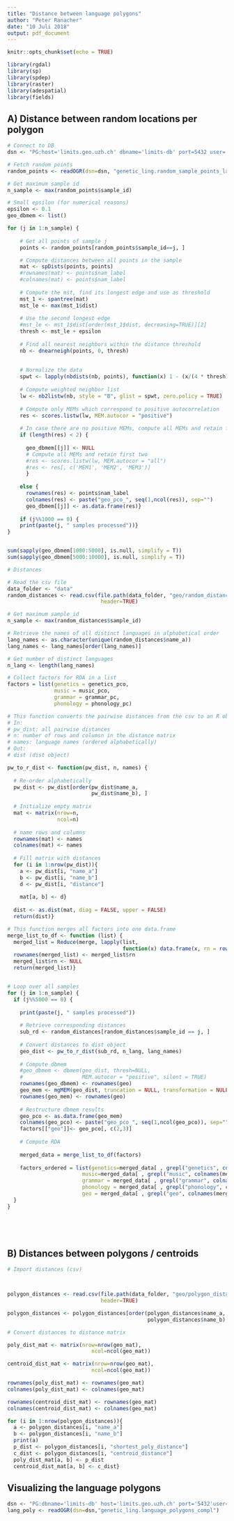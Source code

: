 ---
title: "Distance between language polygons"
author: "Peter Ranacher"
date: "10 Juli 2018"
output: pdf_document
---
```{r setup, include=FALSE}
knitr::opts_chunk$set(echo = TRUE)
```


```{r load packages}
library(rgdal)
library(sp)
library(spdep)
library(raster)
library(adespatial)
library(fields)
```


## A) Distance between random locations per polygon 


```{r random distances}

# Connect to DB 
dsn <- "PG:host='limits.geo.uzh.ch' dbname='limits-db' port=5432 user='contact_zones' password='letsfindthemcontactzones'"

# Fetch random points 
random_points <- readOGR(dsn=dsn, "genetic_ling.random_sample_points_languages")

# Get maximum sample id 
n_sample <- max(random_points$sample_id)

# Small epsilon (for numerical reasons)
epsilon <- 0.1
geo_dbmem <- list()

for (j in 1:n_sample) {
  
    # Get all points of sample j 
    points <- random_points[random_points$sample_id==j, ]

    # Compute distances between all points in the sample 
    mat <- spDists(points, points)
    #rownames(mat) <- points$nam_label
    #colnames(mat) <- points$nam_label
    
    # Compute the mst, find its longest edge and use as threshold 
    mst_1 <- spantree(mat)
    mst_le <- max(mst_1$dist)
    
    # Use the second longest edge 
    #mst_le <- mst_1$dist[order(mst_1$dist, decreasing=TRUE)][2]
    thresh <- mst_le + epsilon 
    
    # Find all nearest neighbors within the distance threshold 
    nb <- dnearneigh(points, 0, thresh)
    
    
    # Normalize the data 
    spwt <- lapply(nbdists(nb, points), function(x) 1 - (x/(4 * thresh))^2)
    
    # Compute weighted neighbor list 
    lw <- nb2listw(nb, style = "B", glist = spwt, zero.policy = TRUE)
    
    # Compute only MEMs which correspond to positive autocorrelation
    res <- scores.listw(lw, MEM.autocor = "positive")
    
    # In case there are no positive MEMs, compute all MEMs and retain first two
    if (length(res) < 2) {
    
      geo_dbmem[[j]] <- NULL
      # Compute all MEMs and retain first two 
      #res <- scores.listw(lw, MEM.autocor = "all")
      #res <- res[, c('MEM1', 'MEM2', 'MEM3')]
      }
    
    else {
      rownames(res) <- points$nam_label
      colnames(res) <- paste("geo_pco_", seq(1,ncol(res)), sep="")
      geo_dbmem[[j]] <- as.data.frame(res)}
    
    if (j%%1000 == 0) {
    print(paste(j, " samples processed"))}
}


sum(sapply(geo_dbmem[1000:5000], is.null, simplify = T))
sum(sapply(geo_dbmem[5000:10000], is.null, simplify = T))

# Distances 

# Read the csv file
data_folder <- "data"
random_distances <- read.csv(file.path(data_folder, "geo/random_distances.csv"), sep=",",
                              header=TRUE)

# Get maximum sample_id
n_sample <- max(random_distances$sample_id)

# Retrieve the names of all distinct languages in alphabetical order
lang_names <- as.character(unique(random_distances$name_a))
lang_names <- lang_names[order(lang_names)]

# Get number of distinct languages
n_lang <- length(lang_names)

# Collect factors for RDA in a list
factors = list(genetics = genetics_pco,
               music = music_pco, 
               grammar = grammar_pc, 
               phonology = phonology_pc)

# This function converts the pairwise distances from the csv to an R object of class "dist"
# In: 
# pw_dist: all pairwise distances 
# n: number of rows and columsn in the distance matrix
# names: language names (ordered alphabetically)
# Out: 
# dist (dist object)

pw_to_r_dist <- function(pw_dist, n, names) {
  
  # Re-order alphabetically 
  pw_dist <- pw_dist[order(pw_dist$name_a,
                           pw_dist$name_b), ]
  
  # Initialize empty matrix 
  mat <- matrix(nrow=n,
                ncol=n)
  
  # name rows and columns
  rownames(mat) <- names
  colnames(mat) <- names
  
  # Fill matrix with distances 
  for (i in 1:nrow(pw_dist)){
    a <- pw_dist[i, "name_a"]
    b <- pw_dist[i, "name_b"]
    d <- pw_dist[i, "distance"]
    
    mat[a, b] <- d}
  
  dist <- as.dist(mat, diag = FALSE, upper = FALSE)
  return(dist)}

# This function merges all factors into one data.frame
merge_list_to_df <- function (list) {
  merged_list = Reduce(merge, lapply(list,
                                     function(x) data.frame(x, rn = row.names(x))))
  rownames(merged_list) <- merged_list$rn
  merged_list$rn <- NULL
  return(merged_list)}


# Loop over all samples    
for (j in 1:n_sample) {
  if (j%%5000 == 0) {
    
    print(paste(j, " samples processed"))
    
    # Retrieve corresponding distances
    sub_rd <- random_distances[random_distances$sample_id == j, ]
    
    # Convert distances to dist object
    geo_dist <- pw_to_r_dist(sub_rd, n_lang, lang_names)
    
    # Compute dbmem
    #geo_dbmem <- dbmem(geo_dist, thresh=NULL, 
    #                   MEM.autocor = "positive", silent = TRUE)
    rownames(geo_dbmem) <- rownames(geo)
    geo_mem <- mgMEM(geo_dist, truncation = NULL, transformation = NULL)$vectorsMEM
    rownames(geo_mem) <- rownames(geo)
    
    # Restructure dbmem results
    geo_pco <- as.data.frame(geo_mem)
    colnames(geo_pco) <- paste("geo_pco_", seq(1,ncol(geo_pco)), sep="")
    factors[["geo"]]<- geo_pco[, c(2,3)]
   
    # Compute RDA 
    
    merged_data = merge_list_to_df(factors)
    
    factors_ordered = list(genetics=merged_data[ , grepl("genetics", colnames(merged_data))],
                        music=merged_data[ , grepl("music", colnames(merged_data))],
                        grammar = merged_data[ , grepl("grammar", colnames(merged_data))],
                        phonology = merged_data[ , grepl("phonology", colnames(merged_data))],                       
                        geo = merged_data[ , grepl("geo", colnames(merged_data))])
  }
}
  
  




```


## B) Distances between polygons / centroids 

```{r polygon distances}

# Import distances (csv)



polygon_distances <- read.csv(file.path(data_folder, "geo/polygon_distances.csv"), sep=",",
                              header=TRUE)

polygon_distances <- polygon_distances[order(polygon_distances$name_a,
                                             polygon_distances$name_b), ]

# Convert distances to distance matrix 

poly_dist_mat <- matrix(nrow=nrow(geo_mat), 
                           ncol=ncol(geo_mat))

centroid_dist_mat <- matrix(nrow=nrow(geo_mat), 
                           ncol=ncol(geo_mat))

rownames(poly_dist_mat) <- rownames(geo_mat)
colnames(poly_dist_mat) <- colnames(geo_mat)

rownames(centroid_dist_mat) <- rownames(geo_mat)
colnames(centroid_dist_mat) <- colnames(geo_mat)

for (i in 1:nrow(polygon_distances)){
  a <- polygon_distances[i, "name_a"]
  b <- polygon_distances[i, "name_b"]
  print(a)
  p_dist <- polygon_distances[i, "shortest_poly_distance"]
  c_dist <- polygon_distances[i, "centroid_distance"]
  poly_dist_mat[a, b] <- p_dist
  centroid_dist_mat[a, b] <- c_dist}
```

## Visualizing the language polygons 

```{r read polygons}

dsn <- "PG:dbname='limits-db' host='limits.geo.uzh.ch' port='5432'user='peter' password='KarenMyLove'"
lang_poly <- readOGR(dsn=dsn,"genetic_ling.language_polygons_compl")

```

